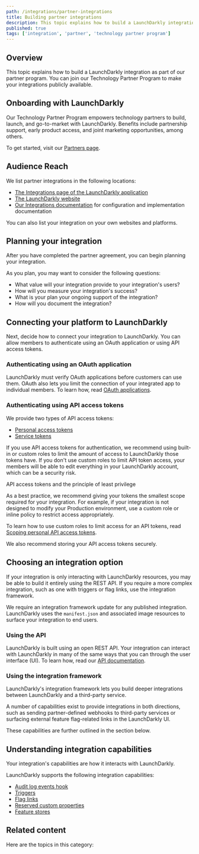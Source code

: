 ```yaml
---
path: /integrations/partner-integrations
title: Building partner integrations
description: This topic explains how to build a LaunchDarkly integration as part of our partner program.
published: true
tags: ['integration', 'partner', 'technology partner program']
---
```


## Overview

This topic explains how to build a LaunchDarkly integration as part of our partner program. You can join our Technology Partner Program to make your integrations publicly available.

## Onboarding with LaunchDarkly

Our Technology Partner Program empowers technology partners to build, launch, and go-to-market with LaunchDarkly. Benefits include partnership support, early product access, and joint marketing opportunities, among others.

To get started, visit our [Partners page](https://launchdarkly.com/partners).

## Audience Reach

We list partner integrations in the following locations:

* [The Integrations page of the LaunchDarkly application](https://app.launchdarkly.com/default/integrations)
* [The LaunchDarkly website](https://launchdarkly.com/integrations)
* [Our Integrations documentation](/integrations) for configuration and implementation documentation

You can also list your integration on your own websites and platforms.

## Planning your integration

After you have completed the partner agreement, you can begin planning your integration.

As you plan, you may want to consider the following questions:

- What value will your integration provide to your integration's users?
- How will you measure your integration's success?
- What is your plan your ongoing support of the integration?
- How will you document the integration?

## Connecting your platform to LaunchDarkly

Next, decide how to connect your integration to LaunchDarkly. You can allow members to authenticate using an OAuth application or using API access tokens.

### Authenticating using an OAuth application

LaunchDarkly must verify OAuth applications before customers can use them. OAuth also lets you limit the connection of your integrated app to individual members. To learn how, read [OAuth applications](/home/connecting/oauth).

### Authenticating using API access tokens

We provide two types of API access tokens:

- [Personal access tokens](/home/account-security/api-access-tokens#personal-tokens)
- [Service tokens](/home/account-security/api-access-tokens#service-tokens)

If you use API access tokens for authentication, we recommend using built-in or custom roles to limit the amount of access to LaunchDarkly those tokens have. If you don't use custom roles to limit API token access, your members will be able to edit everything in your LaunchDarkly account, which can be a security risk.

<Callout intent="info">
<CalloutTitle>API access tokens and the principle of least privilege</CalloutTitle>
<CalloutDescription>

As a best practice, we recommend giving your tokens the smallest scope required for your integration. For example, if your integration is not designed to modify your Production environment, use a custom role or inline policy to restrict access appropriately.

</CalloutDescription>
</Callout>

To learn how to use custom roles to limit access for an API tokens, read [Scoping personal API access tokens](/home/account-security/api-access-tokens#scoping-personal-api-access-tokens).

We also recommend storing your API access tokens securely.

## Choosing an integration option

If your integration is only interacting with LaunchDarkly resources, you may be able to build it entirely using the REST API. If you require a more complex integration, such as one with triggers or flag links, use the integration framework.

We require an integration framework update for any published integration. LaunchDarkly uses the `manifest.json` and associated image resources to surface your integration to end users.

### Using the API

LaunchDarkly is built using an open REST API. Your integration can interact with LaunchDarkly in many of the same ways that you can through the user interface (UI). To learn how, read our [API documentation](https://apidocs.launchdarkly.com/).

### Using the integration framework

LaunchDarkly's integration framework lets you build deeper integrations between LaunchDarkly and a third-party service.

A number of capabilities exist to provide integrations in both directions, such as sending partner-defined webhooks to third-party services or surfacing external feature flag-related links in the LaunchDarkly UI.

These capabilities are further outlined in the section below.

## Understanding integration capabilities

Your integration's capabilities are how it interacts with LaunchDarkly.

LaunchDarkly supports the following integration capabilities:

- [Audit log events hook](/integrations/partner-integrations/audit-log)
- [Triggers](/integrations/partner-integrations/triggers)
- [Flag links](/integrations/partner-integrations/flag-links)
- [Reserved custom properties](/integrations/partner-integrations/custom-properties)
- [Feature stores](/integrations/partner-integrations/feature-stores)

## Related content

Here are the topics in this category:

<ChildPageList path="/integrations/partner-integrations" unsorted="true" />
